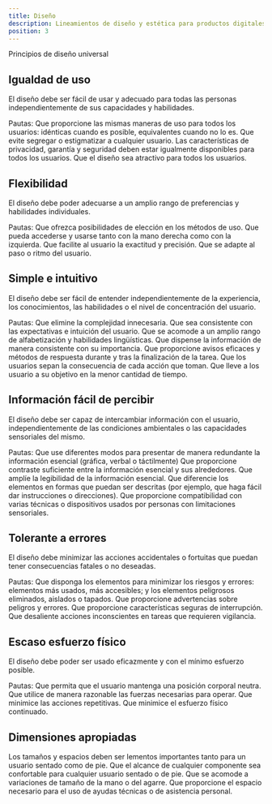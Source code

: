 ```yaml
---
title: Diseño
description: Lineamientos de diseño y estética para productos digitales del GCBA.
position: 3
---
```


Principios de diseño universal

## Igualdad de uso

El diseño debe ser fácil de usar y adecuado para todas las personas independientemente de sus capacidades y habilidades.

Pautas:
Que proporcione las mismas maneras de uso para todos los usuarios: idénticas cuando es posible, equivalentes cuando no lo es.
Que evite segregar o estigmatizar a cualquier usuario.
Las características de privacidad, garantía y seguridad deben estar igualmente disponibles para todos los usuarios.
Que el diseño sea atractivo para todos los usuarios.

## Flexibilidad

El diseño debe poder adecuarse a un amplio rango de preferencias y habilidades individuales.

Pautas:
Que ofrezca posibilidades de elección en los métodos de uso.
Que pueda accederse y usarse tanto con la mano derecha como con la izquierda.
Que facilite al usuario la exactitud y precisión.
Que se adapte al paso o ritmo del usuario.

## Simple e intuitivo

El diseño debe ser fácil de entender independientemente de la experiencia, los conocimientos, las habilidades o el nivel de concentración del usuario.

Pautas:
Que elimine la complejidad innecesaria.
Que sea consistente con las expectativas e intuición del usuario.
Que se acomode a un amplio rango de alfabetización y habilidades lingüísticas.
Que dispense la información de manera consistente con su importancia.
Que proporcione avisos eficaces y métodos de respuesta durante y tras la finalización de la tarea.
Que los usuarios sepan la consecuencia de cada acción que toman.
Que lleve a los usuario a su objetivo en la menor cantidad de tiempo.

## Información fácil de percibir

El diseño debe ser capaz de intercambiar información con el usuario, independientemente de las condiciones ambientales o las capacidades sensoriales del mismo.

Pautas:
Que use diferentes modos para presentar de manera redundante la información esencial (gráfica, verbal o táctilmente)
Que proporcione contraste suficiente entre la información esencial y sus alrededores.
Que amplíe la legibilidad de la información esencial.
Que diferencie los elementos en formas que puedan ser descritas (por ejemplo, que haga fácil dar instrucciones o direcciones).
Que proporcione compatibilidad con varias técnicas o dispositivos usados por personas con limitaciones sensoriales.

## Tolerante a errores

El diseño debe minimizar las acciones accidentales o fortuitas que puedan tener consecuencias fatales o no deseadas.

Pautas:
Que disponga los elementos para minimizar los riesgos y errores: elementos más usados, más accesibles; y los elementos peligrosos eliminados, aislados o tapados.
Que proporcione advertencias sobre peligros y errores.
Que proporcione características seguras de interrupción.
Que desaliente acciones inconscientes en tareas que requieren vigilancia.

## Escaso esfuerzo físico

El diseño debe poder ser usado eficazmente y con el mínimo esfuerzo posible.

Pautas:
Que permita que el usuario mantenga una posición corporal neutra.
Que utilice de manera razonable las fuerzas necesarias para operar.
Que minimice las acciones repetitivas.
Que minimice el esfuerzo físico continuado.

## Dimensiones apropiadas

Los tamaños y espacios deben ser lementos importantes tanto para un usuario sentado como de pie.
Que el alcance de cualquier componente sea confortable para cualquier usuario sentado o de pie.
Que se acomode a variaciones de tamaño de la mano o del agarre.
Que proporcione el espacio necesario para el uso de ayudas técnicas o de asistencia personal.

